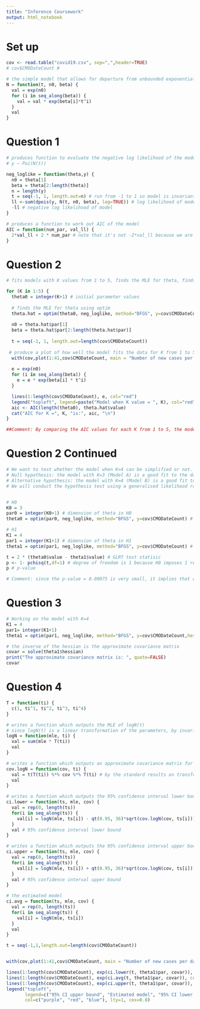 ```yaml
---
title: "Inference Coursework"
output: html_notebook
---
```



# Set up
```r
cov <- read.table("covid19.csv", sep=",",header=TRUE)
# cov$CMODateCount #

# the simple model that allows for departure from unbounded exponential growth
N = function(t, n0, beta) {
  val = exp(n0)
  for (i in seq_along(beta)) {
    val = val * exp(beta[i]*t^i)
  }
  val
}
```


# Question 1
```r
# produces function to evaluate the negative log likelihood of the model
# y ~ Poi(N(t))

neg_loglike = function(theta,y) {
  n0 = theta[1]
  beta = theta[2:length(theta)]
  n = length(y)
  t = seq(-1, 1, length.out=n) # run from -1 to 1 so model is invariant to units that time is measure in, so it doesn't matter if time is measure in seconds, days, or months.
  ll <-sum(dpois(y, N(t, n0, beta), log=TRUE)) # log likelihood of model
  -ll # negative log likelihood of model
}

# produces a function to work out AIC of the model
AIC = function(num_par, val_ll) {
  2*val_ll + 2 * num_par # note that it's not -2*val_ll because we are working with negative log likelihood
}
```


# Question 2
```r
# fits models with K values from 1 to 5, finds the MLE for theta, finds AIC

for (K in 1:5) {
  theta0 = integer(K+1) # initial parameter values
  
  # finds the MLE for theta using optim
  theta.hat = optim(theta0, neg_loglike, method="BFGS", y=cov$CMODateCount)
  
  n0 = theta.hat$par[1]
  beta = theta.hat$par[2:length(theta.hat$par)]
  
  t = seq(-1, 1, length.out=length(cov$CMODateCount))
  
 # produce a plot of how well the model fits the data for K from 1 to 5
  with(cov,plot(1:41,cov$CMODateCount, main = "Number of new cases per day from 31/01/2020 to 11/03/2020",xlab = "Day No.", ylab = "Number of new cases"))
  
  e = exp(n0)
  for (i in seq_along(beta)) {
    e = e * exp(beta[i] * t^i)
  }

  lines(1:length(cov$CMODateCount), e, col="red")
  legend("topleft", legend=paste("Model when K value = ", K), col="red", lty=1:2, cex=0.8)
  aic <- AIC(length(theta0), theta.hat$value)
  cat("AIC for K =", K, "is:", aic, "\n")
}

##Comment: By comparing the AIC values for each K from 1 to 5, the model with K=4 (i.e. 5 parameters) is the best model because it has the lowest AIC value. By minimising AIC, we minimise the Kullback-Leibler divergence. This implies the model with K=4 is the model that is the closest to the true model in the probabilistic average sense. 
```


# Question 2 Continued
```r
# We want to test whether the model when K=4 can be simplified or not.
# Null hypothesis: the model with K=3 (Model A) is a good fit to the data
# Alternative hypothesis: the model with K=4 (Model B) is a good fit to the data
# We will conduct the hypothesis test using a generalised likelihood ratio statistic (GLRT) because Model A is nested in Model B. In addition, GLRT generalises the Neyman-Pearson test statistic which is the most powerful in simple hypotheses setting.


# H0
K0 = 3 
par0 = integer(K0+1) # dimension of theta in H0
theta0 = optim(par0, neg_loglike, method="BFGS", y=cov$CMODateCount) # MLE for theta when K=3

# H1
K1 = 4
par1 = integer(K1+1) # dimension of theta in H1
theta1 = optim(par1, neg_loglike, method="BFGS", y=cov$CMODateCount) # MLE for theta when K=4

t = 2 * (theta0$value - theta1$value) # GLRT test statisic
p <- 1- pchisq(t,df=1) # degree of freedom is 1 because H0 imposes 1 restriction on the parameter vector
p # p-value

# Comment: since the p-value = 0.00075 is very small, it implies that our data is not very consistent with H0 being true. Therefore, there is very strong evidence of rejecting H0. This implies the model when K=4 cannot be simplified further.  
```


# Question 3
```r
# Working on the model with K=4
K1 = 4
par1= integer(K1+1)
theta1 = optim(par1, neg_loglike, method="BFGS", y=cov$CMODateCount,hessian=TRUE)

# the inverse of the hessian is the approximate covariance matrix
covar = solve(theta1$hessian)
print("The approximate covariance matrix is: ", quote=FALSE)
covar
```


# Question 4
```r

T = function(ti) {
  c(1, ti^1, ti^2, ti^3, ti^4)
}

# writes a function which outputs the MLE of logN(t)
# since logN(t) is a linear transformation of the parameters, by invariance under bijective reparameterization, the MLE of logN(t) is the linear transformation of the MLE for each parameter.
logN = function(mle, ti) {
  val = sum(mle * T(ti))
  val
}

# writes a function which outputs an approximate covariance matrix for logN(t)
cov.logN = function(cov, ti) {
  val = t(T(ti)) %*% cov %*% T(ti) # by the standard results on transformation of covariance matrix that cov(AX) = Acov(X)t(A) where X is a random variable and A is a constant matrix with correct dimensions
  val
}

# writes a function which outputs the 95% confidence interval lower bound
ci.lower = function(ts, mle, cov) {
  val = rep(0, length(ts))
  for(i in seq_along(ts)) {
    val[i] = logN(mle, ts[i]) - qt(0.95, 36)*sqrt(cov.logN(cov, ts[i])) 
  }
  val # 95% confidence interval lower bound
}

# writes a function which outputs the 95% confidence interval upper bound
ci.upper = function(ts, mle, cov) {
  val = rep(0, length(ts))
  for(i in seq_along(ts)) {
    val[i] = logN(mle, ts[i]) + qt(0.95, 36)*sqrt(cov.logN(cov, ts[i]))
  }
  val # 95% confidence interval upper bound
}

# the estimated model
ci.avg = function(ts, mle, cov) {
  val = rep(0, length(ts))
  for(i in seq_along(ts)) {
    val[i] = logN(mle, ts[i])
  }
  val
}

t = seq(-1,1,length.out=length(cov$CMODateCount))


with(cov,plot(1:41,cov$CMODateCount, main = "Number of new cases per day from 31/01/2020 to 11/03/2020",xlab = "Day No.", ylab = "Number of new cases"))

lines(1:length(cov$CMODateCount), exp(ci.lower(t, theta1$par, covar)), col="blue")
lines(1:length(cov$CMODateCount), exp(ci.avg(t, theta1$par, covar)), col="red")
lines(1:length(cov$CMODateCount), exp(ci.upper(t, theta1$par, covar)), col="purple")
legend("topleft", 
       legend=c("95% CI upper bound", "Estimated model", "95% CI lower bound"), 
       col=c("purple", "red", "blue"), lty=1, cex=0.8)
```












